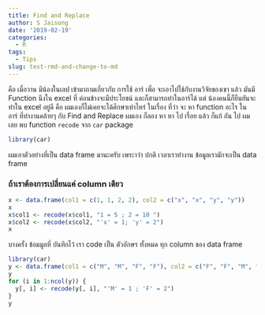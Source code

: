 ```yaml
---
title: Find and Replace
author: S Jaisong
date: '2019-02-19'
categories:
  - R
tags:
  - Tips
slug: test-rmd-and-change-to-md
---
```


คือ เมื่อวาน มีน้องในเลป เข้ามาถามเกี่ยวกับ การใช้ อาร์ เพื่อ จะเอาไปใช้กับงานวิจัยของเขา แล้ว มันมี Function นึงใน  excel ที่ ค่อนข้างจะมีประโยชน์ และก็สามารถทำในอาร์ได้ แต่ น้องคนนี้ก็ยืนยันจะทำใน excel อยู่ดี คือ ผมเองก็ไม่เคยจะได้ศึกษาเท่าไหร่ ในเรื่อง ที่ว่า จะ หา function อะไร ใน อาร์ ที่ทำงานคล้ายๆ กับ Find and Replace   ผมเอง ก็ลอง หา หา ไป เรื่อย แล้ว ก็แก้ กัน ไป ผมเลย พบ function `recode` จาก `car` package


```r
library(car)
```


ผมเอาตัวอย่างที่เป็น data frame มานะครับ เพระาว่า ปกติ เวลาเราทำงาน ข้อมูลเรามักจะเป็น data frame

### ถ้าเราต้องการเปลี่ยนแค่ column เดียว
```r
x <- data.frame(col1 = c(1, 1, 2, 2), col2 = c("x", "x", "y", "y"))
x
x$col1 <- recode(x$col1, "1 = 5 ; 2 = 10 ")
x$col2 <- recode(x$col2, "'x' = 1; 'y' = 2")
x
```

บางครั้ง ข้อมมูลที่ บันทึกไว้ เรา code เป็น ตัวอักษร ทั้งหมด ทุก column ของ data frame

```r
library(car)
y <- data.frame(col1 = c("M", "M", "F", "F"), col2 = c("F", "F", "M", "M"))
y
for (i in 1:ncol(y)) {
  y[, i] <- recode(y[, i], "'M' = 1 ; 'F' = 2")
}
y
```








